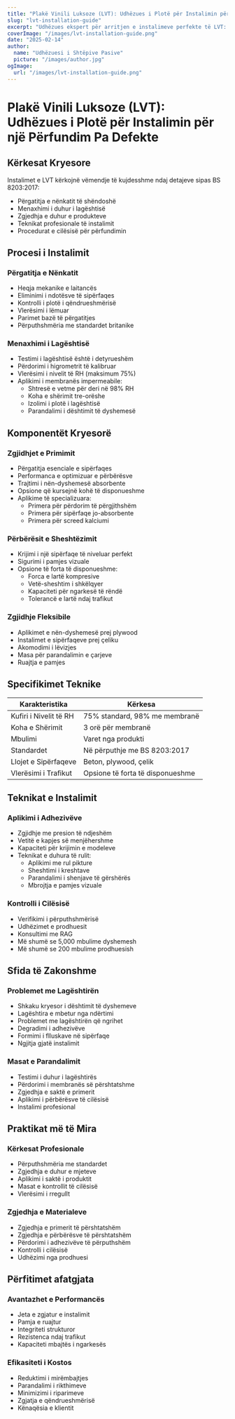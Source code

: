 ```yaml
---
title: "Plakë Vinili Luksoze (LVT): Udhëzues i Plotë për Instalimin për një Përfundim Pa Defekte"
slug: "lvt-installation-guide"
excerpt: "Udhëzues ekspert për arritjen e instalimeve perfekte të LVT: nga përgatitja e nënkatit deri te përfundimi final, duke ndjekur standardet BS 8203:2017 për rezultate të qëndrueshme."
coverImage: "/images/lvt-installation-guide.png"
date: "2025-02-14"
author:
  name: "Udhëzuesi i Shtëpive Pasive"
  picture: "/images/author.jpg"
ogImage:
  url: "/images/lvt-installation-guide.png"
---
```


# Plakë Vinili Luksoze (LVT): Udhëzues i Plotë për Instalimin për një Përfundim Pa Defekte

## Kërkesat Kryesore

Instalimet e LVT kërkojnë vëmendje të kujdesshme ndaj detajeve sipas BS 8203:2017:

- Përgatitja e nënkatit të shëndoshë
- Menaxhimi i duhur i lagështisë
- Zgjedhja e duhur e produkteve
- Teknikat profesionale të instalimit
- Procedurat e cilësisë për përfundimin

## Procesi i Instalimit

### Përgatitja e Nënkatit
- Heqja mekanike e laitancës
- Eliminimi i ndotësve të sipërfaqes
- Kontrolli i plotë i qëndrueshmërisë
- Vlerësimi i lëmuar
- Parimet bazë të përgatitjes
- Përputhshmëria me standardet britanike

### Menaxhimi i Lagështisë
- Testimi i lagështisë është i detyrueshëm
- Përdorimi i higrometrit të kalibruar
- Vlerësimi i nivelit të RH (maksimum 75%)
- Aplikimi i membranës impermeabile:
  - Shtresë e vetme për deri në 98% RH
  - Koha e shërimit tre-orëshe
  - Izolimi i plotë i lagështisë
  - Parandalimi i dështimit të dyshemesë

## Komponentët Kryesorë

### Zgjidhjet e Primimit
- Përgatitja esenciale e sipërfaqes
- Performanca e optimizuar e përbërësve
- Trajtimi i nën-dyshemesë absorbente
- Opsione që kursejnë kohë të disponueshme
- Aplikime të specializuara:
  - Primera për përdorim të përgjithshëm
  - Primera për sipërfaqe jo-absorbente
  - Primera për screed kalciumi

### Përbërësit e Sheshtëzimit
- Krijimi i një sipërfaqe të niveluar perfekt
- Sigurimi i pamjes vizuale
- Opsione të forta të disponueshme:
  - Forca e lartë kompresive
  - Vetë-sheshtim i shkëlqyer
  - Kapaciteti për ngarkesë të rëndë
  - Tolerancë e lartë ndaj trafikut

### Zgjidhje Fleksibile
- Aplikimet e nën-dyshemesë prej plywood
- Instalimet e sipërfaqeve prej çeliku
- Akomodimi i lëvizjes
- Masa për parandalimin e çarjeve
- Ruajtja e pamjes

## Specifikimet Teknike

| Karakteristika | Kërkesa |
|----------------|---------|
| Kufiri i Nivelit të RH | 75% standard, 98% me membranë |
| Koha e Shërimit | 3 orë për membranë |
| Mbulimi | Varet nga produkti |
| Standardet | Në përputhje me BS 8203:2017 |
| Llojet e Sipërfaqeve | Beton, plywood, çelik |
| Vlerësimi i Trafikut | Opsione të forta të disponueshme |

## Teknikat e Instalimit

### Aplikimi i Adhezivëve
- Zgjidhje me presion të ndjeshëm
- Vetitë e kapjes së menjëhershme
- Kapaciteti për krijimin e modeleve
- Teknikat e duhura të rulit:
  - Aplikimi me rul pikture
  - Sheshtimi i kreshtave
  - Parandalimi i shenjave të gërshërës
  - Mbrojtja e pamjes vizuale

### Kontrolli i Cilësisë
- Verifikimi i përputhshmërisë
- Udhëzimet e prodhuesit
- Konsultimi me RAG
- Më shumë se 5,000 mbulime dyshemesh
- Më shumë se 200 mbulime prodhuesish

## Sfida të Zakonshme

### Problemet me Lagështirën
- Shkaku kryesor i dështimit të dyshemeve
- Lagështira e mbetur nga ndërtimi
- Problemet me lagështirën që ngrihet
- Degradimi i adhezivëve
- Formimi i flluskave në sipërfaqe
- Ngjitja gjatë instalimit

### Masat e Parandalimit
- Testimi i duhur i lagështirës
- Përdorimi i membranës së përshtatshme
- Zgjedhja e saktë e primerit
- Aplikimi i përbërësve të cilësisë
- Instalimi profesional

## Praktikat më të Mira

### Kërkesat Profesionale
- Përputhshmëria me standardet
- Zgjedhja e duhur e mjeteve
- Aplikimi i saktë i produktit
- Masat e kontrollit të cilësisë
- Vlerësimi i rregullt

### Zgjedhja e Materialeve
- Zgjedhja e primerit të përshtatshëm
- Zgjedhja e përbërësve të përshtatshëm
- Përdorimi i adhezivëve të përputhshëm
- Kontrolli i cilësisë
- Udhëzimi nga prodhuesi

## Përfitimet afatgjata

### Avantazhet e Performancës
- Jeta e zgjatur e instalimit
- Pamja e ruajtur
- Integriteti strukturor
- Rezistenca ndaj trafikut
- Kapaciteti mbajtës i ngarkesës

### Efikasiteti i Kostos
- Reduktimi i mirëmbajtjes
- Parandalimi i rikthimeve
- Minimizimi i riparimeve
- Zgjatja e qëndrueshmërisë
- Kënaqësia e klientit